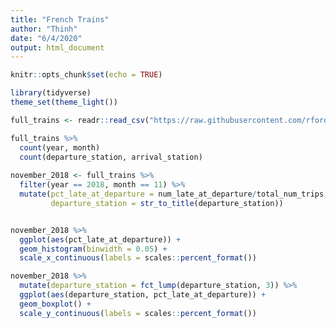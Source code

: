 ```yaml
---
title: "French Trains"
author: "Thinh"
date: "6/4/2020"
output: html_document
---
```


```r
knitr::opts_chunk$set(echo = TRUE)
```


```r
library(tidyverse)
theme_set(theme_light())

full_trains <- readr::read_csv("https://raw.githubusercontent.com/rfordatascience/tidytuesday/master/data/2019/2019-02-26/full_trains.csv")
```


```r
full_trains %>% 
  count(year, month)
  count(departure_station, arrival_station)
  
november_2018 <- full_trains %>% 
  filter(year == 2018, month == 11) %>% 
  mutate(pct_late_at_departure = num_late_at_departure/total_num_trips,
         departure_station = str_to_title(departure_station))


november_2018 %>% 
  ggplot(aes(pct_late_at_departure)) + 
  geom_histogram(binwidth = 0.05) + 
  scale_x_continuous(labels = scales::percent_format())

november_2018 %>% 
  mutate(departure_station = fct_lump(departure_station, 3)) %>% 
  ggplot(aes(departure_station, pct_late_at_departure)) + 
  geom_boxplot() + 
  scale_y_continuous(labels = scales::percent_format())
  
```


